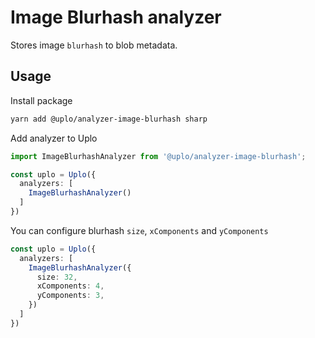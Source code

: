 # Image Blurhash analyzer

Stores image `blurhash` to blob metadata.

## Usage

Install package

```sh
yarn add @uplo/analyzer-image-blurhash sharp
```

Add analyzer to Uplo

```ts
import ImageBlurhashAnalyzer from '@uplo/analyzer-image-blurhash';

const uplo = Uplo({
  analyzers: [
    ImageBlurhashAnalyzer()
  ]
})
```

You can configure blurhash `size`, `xComponents` and `yComponents`

```ts
const uplo = Uplo({
  analyzers: [
    ImageBlurhashAnalyzer({
      size: 32,
      xComponents: 4,
      yComponents: 3,
    })
  ]
})
```
